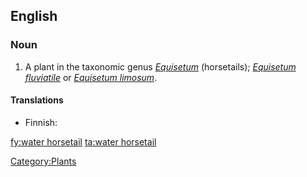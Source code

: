 ==English==

===Noun===
{{en-noun|sg=[[water]] [[horsetail]]}}

# A plant in the taxonomic genus ''[[Equisetum]]'' (horsetails); ''[[Equisetum fluviatile]]'' or ''[[Equisetum limosum]]''.

====Translations====
{{trans-top|plant}}
*Finnish: {{t+|fi|järvikorte}}
{{trans-mid}}
{{trans-bottom}}

[[Category:Plants]]

[[fy:water horsetail]]
[[ta:water horsetail]]